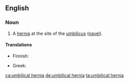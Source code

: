 ==English==
{{wikipedia}}

===Noun===
{{en-noun}}

# {{lb|en|pathology}} A [[hernia]] at the site of the [[umbilicus]] ([[navel]]).

====Translations====
{{trans-top|hernia at the navel}}
* Finnish: {{t|fi|napanuoratyrä}}
{{trans-mid}}
* Greek: {{t+|el|ομφαλοκήλη|f}}
{{trans-bottom}}

[[ca:umbilical hernia]]
[[de:umbilical hernia]]
[[ta:umbilical hernia]]